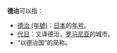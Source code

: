 '''德治'''可以指：
*[[德治_(年號)|德治 (年號)]]：[[日本|日本]]的[[年号|年号]]。
*[[代日|代日]]：又译德治，[[罗马尼亚|罗马尼亚]]的城市。
*“以德治国”的简称。

{{消歧义|cat=二字消歧義}}